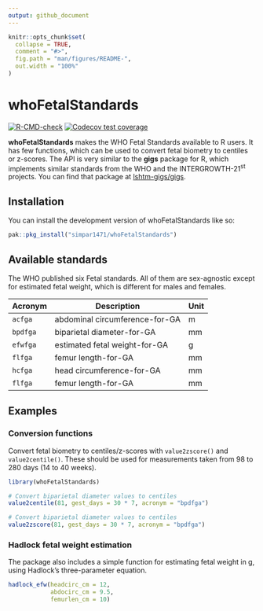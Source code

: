 ```yaml
---
output: github_document
---
```


<!-- README.md is generated from README.Rmd. Please edit that file -->

```r
knitr::opts_chunk$set(
  collapse = TRUE,
  comment = "#>",
  fig.path = "man/figures/README-",
  out.width = "100%"
)
```

# whoFetalStandards

<!-- badges: start -->
[![R-CMD-check](https://github.com/simpar1471/whoFetalStandards/actions/workflows/R-CMD-check.yaml/badge.svg)](https://github.com/simpar1471/whoFetalStandards/actions/workflows/R-CMD-check.yaml)
[![Codecov test coverage](https://codecov.io/gh/simpar1471/whoFetalStandards/graph/badge.svg)](https://app.codecov.io/gh/simpar1471/whoFetalStandards)
<!-- badges: end -->

**whoFetalStandards** makes the WHO Fetal Standards available to R users. It has
few functions, which can be used to convert fetal biometry to centiles or 
z-scores. The API is very similar to the **gigs** package for R, which 
implements similar standards from the WHO and the INTERGROWTH-21<sup>st</sup>
projects. You can find that package at
[lshtm-gigs/gigs](https://www.github.com/lshtm-gigs/gigs).

## Installation

You can install the development version of whoFetalStandards like so:

``` r
pak::pkg_install("simpar1471/whoFetalStandards")
```

## Available standards
The WHO published six Fetal standards. All of them are sex-agnostic except for
estimated fetal weight, which is different for males and females.

| Acronym  | Description                     | Unit  |
|----------|---------------------------------|-------|
| `acfga`  | abdominal circumference-for-GA  | m     |
| `bpdfga` | biparietal diameter-for-GA      | mm    |
| `efwfga` | estimated fetal weight-for-GA   | g     |
| `flfga`  | femur length-for-GA             | mm    |
| `hcfga`  | head circumference-for-GA       | mm    |
| `flfga`  | femur length-for-GA             | mm    |

## Examples
### Conversion functions
Convert fetal biometry to centiles/z-scores with `value2zscore()` and 
`value2centile()`. These should be used for measurements taken from 98 to 280
days (14 to 40 weeks). 
```r
library(whoFetalStandards)

# Convert biparietal diameter values to centiles
value2centile(81, gest_days = 30 * 7, acronym = "bpdfga")

# Convert biparietal diameter values to centiles
value2zscore(81, gest_days = 30 * 7, acronym = "bpdfga")
```

### Hadlock fetal weight estimation
The package also includes a simple function for estimating fetal weight in g,
using Hadlock's three-parameter equation.

```r
hadlock_efw(headcirc_cm = 12, 
            abdocirc_cm = 9.5, 
            femurlen_cm = 10)
```

